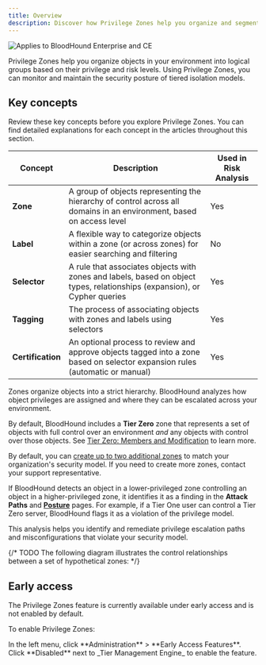 ```yaml
---
title: Overview
description: Discover how Privilege Zones help you organize and segment your environment based on sensitivity and access level.
---
```


<img noZoom src="/assets/enterprise-AND-community-edition-pill-tag.svg" alt="Applies to BloodHound Enterprise and CE"/>

Privilege Zones help you organize objects in your environment into logical groups based on their privilege and risk levels. Using Privilege Zones, you can monitor and maintain the security posture of tiered isolation models.

## Key concepts

Review these key concepts before you explore Privilege Zones. You can find detailed explanations for each concept in the articles throughout this section.

| Concept           | Description                                                                                                                        | Used in Risk Analysis |
|-------------------|------------------------------------------------------------------------------------------------------------------------------------|-----------------------|
| **Zone**          | A group of objects representing the hierarchy of control across all domains in an environment, based on access level               | Yes                   |
| **Label**         | A flexible way to categorize objects within a zone (or across zones) for easier searching and filtering                            | No                    |
| **Selector**      | A rule that associates objects with zones and labels, based on object types, relationships (expansion), or Cypher queries          | Yes                   |
| **Tagging**       | The process of associating objects with zones and labels using selectors                                                           | Yes                   |
| **Certification** | An optional process to review and approve objects tagged into a zone based on selector expansion rules (automatic or manual)       | Yes                   |

Zones organize objects into a strict hierarchy. BloodHound analyzes how object privileges are assigned and where they can be escalated across your environment.

By default, BloodHound includes a **Tier Zero** zone that represents a set of objects with full control over an environment _and_ any objects with control over those objects. See [Tier Zero: Members and Modification](/get-started/security-boundaries/tier-zero-members) to learn more.

<Note>By default, you can [create up to two additional zones](/analyze-data/privilege-zones/zones-and-labels) to match your organization's security model. If you need to create more zones, contact your support representative.</Note>

If BloodHound detects an object in a lower-privileged zone controlling an object in a higher-privileged zone, it identifies it as a finding in the **Attack Paths** and **[Posture](/analyze-data/posture-page)** pages. For example, if a Tier One user can control a Tier Zero server, BloodHound flags it as a violation of the privilege model.

This analysis helps you identify and remediate privilege escalation paths and misconfigurations that violate your security model.

{/* TODO The following diagram illustrates the control relationships between a set of hypothetical zones: */}

## Early access

The Privilege Zones feature is currently available under early access and is not enabled by default.

To enable Privilege Zones:

<Steps>
  <Step title="Open the Early Access Features page">
  In the left menu, click **Administration** > **Early Access Features**.
  </Step>
  <Step title="Enable the feature">
  Click **Disabled** next to _Tier Management Engine_ to enable the feature.
  </Step>
</Steps>
